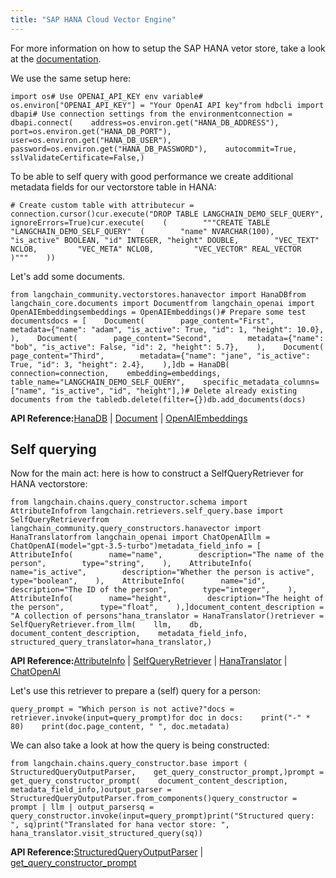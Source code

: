 ```yaml
---
title: "SAP HANA Cloud Vector Engine"
---
```


For more information on how to setup the SAP HANA vetor store, take a look at the [documentation](/src/oss/integrations/vectorstores/sap_hanavector).

We use the same setup here:

```
import os# Use OPENAI_API_KEY env variable# os.environ["OPENAI_API_KEY"] = "Your OpenAI API key"from hdbcli import dbapi# Use connection settings from the environmentconnection = dbapi.connect(    address=os.environ.get("HANA_DB_ADDRESS"),    port=os.environ.get("HANA_DB_PORT"),    user=os.environ.get("HANA_DB_USER"),    password=os.environ.get("HANA_DB_PASSWORD"),    autocommit=True,    sslValidateCertificate=False,)
```

To be able to self query with good performance we create additional metadata fields for our vectorstore table in HANA:

```
# Create custom table with attributecur = connection.cursor()cur.execute("DROP TABLE LANGCHAIN_DEMO_SELF_QUERY", ignoreErrors=True)cur.execute(    (        """CREATE TABLE "LANGCHAIN_DEMO_SELF_QUERY"  (        "name" NVARCHAR(100), "is_active" BOOLEAN, "id" INTEGER, "height" DOUBLE,        "VEC_TEXT" NCLOB,         "VEC_META" NCLOB,         "VEC_VECTOR" REAL_VECTOR        )"""    ))
```

Let's add some documents.

```
from langchain_community.vectorstores.hanavector import HanaDBfrom langchain_core.documents import Documentfrom langchain_openai import OpenAIEmbeddingsembeddings = OpenAIEmbeddings()# Prepare some test documentsdocs = [    Document(        page_content="First",        metadata={"name": "adam", "is_active": True, "id": 1, "height": 10.0},    ),    Document(        page_content="Second",        metadata={"name": "bob", "is_active": False, "id": 2, "height": 5.7},    ),    Document(        page_content="Third",        metadata={"name": "jane", "is_active": True, "id": 3, "height": 2.4},    ),]db = HanaDB(    connection=connection,    embedding=embeddings,    table_name="LANGCHAIN_DEMO_SELF_QUERY",    specific_metadata_columns=["name", "is_active", "id", "height"],)# Delete already existing documents from the tabledb.delete(filter={})db.add_documents(docs)
```

**API Reference:**[HanaDB](https://python.langchain.com/api_reference/community/vectorstores/langchain_community.vectorstores.hanavector.HanaDB.html) | [Document](https://python.langchain.com/api_reference/core/documents/langchain_core.documents.base.Document.html) | [OpenAIEmbeddings](https://python.langchain.com/api_reference/openai/embeddings/langchain_openai.embeddings.base.OpenAIEmbeddings.html)

## Self querying

Now for the main act: here is how to construct a SelfQueryRetriever for HANA vectorstore:

```
from langchain.chains.query_constructor.schema import AttributeInfofrom langchain.retrievers.self_query.base import SelfQueryRetrieverfrom langchain_community.query_constructors.hanavector import HanaTranslatorfrom langchain_openai import ChatOpenAIllm = ChatOpenAI(model="gpt-3.5-turbo")metadata_field_info = [    AttributeInfo(        name="name",        description="The name of the person",        type="string",    ),    AttributeInfo(        name="is_active",        description="Whether the person is active",        type="boolean",    ),    AttributeInfo(        name="id",        description="The ID of the person",        type="integer",    ),    AttributeInfo(        name="height",        description="The height of the person",        type="float",    ),]document_content_description = "A collection of persons"hana_translator = HanaTranslator()retriever = SelfQueryRetriever.from_llm(    llm,    db,    document_content_description,    metadata_field_info,    structured_query_translator=hana_translator,)
```

**API Reference:**[AttributeInfo](https://python.langchain.com/api_reference/langchain/chains/langchain.chains.query_constructor.schema.AttributeInfo.html) | [SelfQueryRetriever](https://python.langchain.com/api_reference/langchain/retrievers/langchain.retrievers.self_query.base.SelfQueryRetriever.html) | [HanaTranslator](https://python.langchain.com/api_reference/community/query_constructors/langchain_community.query_constructors.hanavector.HanaTranslator.html) | [ChatOpenAI](https://python.langchain.com/api_reference/openai/chat_models/langchain_openai.chat_models.base.ChatOpenAI.html)

Let's use this retriever to prepare a (self) query for a person:

```
query_prompt = "Which person is not active?"docs = retriever.invoke(input=query_prompt)for doc in docs:    print("-" * 80)    print(doc.page_content, " ", doc.metadata)
```

We can also take a look at how the query is being constructed:

```
from langchain.chains.query_constructor.base import (    StructuredQueryOutputParser,    get_query_constructor_prompt,)prompt = get_query_constructor_prompt(    document_content_description,    metadata_field_info,)output_parser = StructuredQueryOutputParser.from_components()query_constructor = prompt | llm | output_parsersq = query_constructor.invoke(input=query_prompt)print("Structured query: ", sq)print("Translated for hana vector store: ", hana_translator.visit_structured_query(sq))
```

**API Reference:**[StructuredQueryOutputParser](https://python.langchain.com/api_reference/langchain/chains/langchain.chains.query_constructor.base.StructuredQueryOutputParser.html) | [get\_query\_constructor\_prompt](https://python.langchain.com/api_reference/langchain/chains/langchain.chains.query_constructor.base.get_query_constructor_prompt.html)
